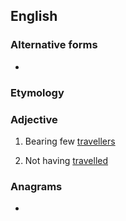 ==English==

===Alternative forms===
* {{l|en|untravelled}}

===Etymology===
{{prefix|en|un|traveled}}

===Adjective===
{{en-adj}}

# {{lb|en|of a road etc}} Bearing few [[traveller]]s
# {{lb|en|of a person}} Not having [[travel]]led

===Anagrams===
* {{anagrams|en|a=adeelnrtuv|vulnerated}}